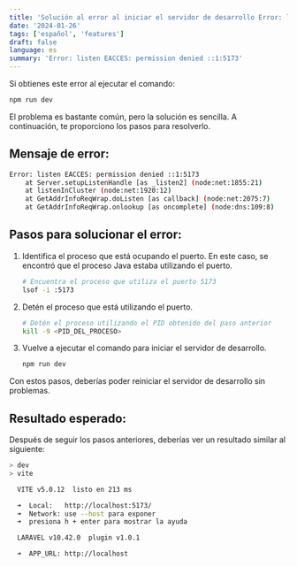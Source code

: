 ```yaml
---
title: 'Solución al error al iniciar el servidor de desarrollo Error: listen EACCES: permission denied ::1:5173'
date: '2024-01-26'
tags: ['español', 'features']
draft: false
language: es
summary: 'Error: listen EACCES: permission denied ::1:5173'
---
```


Si obtienes este error al ejecutar el comando:

```bash
npm run dev
```

El problema es bastante común, pero la solución es sencilla. A continuación, te proporciono los pasos para resolverlo.

## Mensaje de error:

```bash
Error: listen EACCES: permission denied ::1:5173
    at Server.setupListenHandle [as _listen2] (node:net:1855:21)
    at listenInCluster (node:net:1920:12)
    at GetAddrInfoReqWrap.doListen [as callback] (node:net:2075:7)
    at GetAddrInfoReqWrap.onlookup [as oncomplete] (node:dns:109:8)
```

## Pasos para solucionar el error:

1. Identifica el proceso que está ocupando el puerto. En este caso, se encontró que el proceso Java estaba utilizando el puerto.

   ```bash
   # Encuentra el proceso que utiliza el puerto 5173
   lsof -i :5173
   ```

2. Detén el proceso que está utilizando el puerto.

   ```bash
   # Detén el proceso utilizando el PID obtenido del paso anterior
   kill -9 <PID_DEL_PROCESO>
   ```

3. Vuelve a ejecutar el comando para iniciar el servidor de desarrollo.

   ```bash
   npm run dev
   ```

Con estos pasos, deberías poder reiniciar el servidor de desarrollo sin problemas.

## Resultado esperado:

Después de seguir los pasos anteriores, deberías ver un resultado similar al siguiente:

```bash
> dev
> vite

  VITE v5.0.12  listo en 213 ms

  ➜  Local:   http://localhost:5173/
  ➜  Network: use --host para exponer
  ➜  presiona h + enter para mostrar la ayuda

  LARAVEL v10.42.0  plugin v1.0.1

  ➜  APP_URL: http://localhost
```
